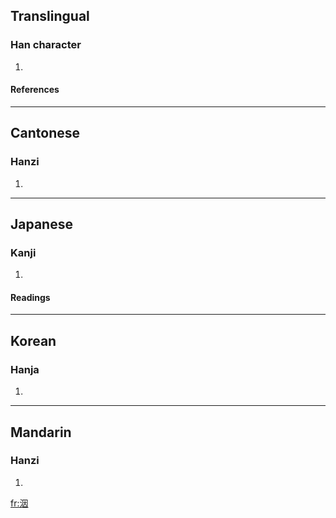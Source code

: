 ==Translingual==
===Han character===
{{Han char|rn=85|rad=水|as=06|sn=9|four=3610<sub>0</sub>|canj=水田大 (EWK)}}
# {{defn|Han|sort=水06}}
====References====
{{Han ref|kx=0619.230|dkj=17358|dj=1014.150|hdz=31607.050|uh=6D07|ud=27911|bh=CFA7|bd=53159}}

----
==Cantonese==
===Hanzi===
{{yue-hanzi|jyut=|y=yan1}}
# {{defn|Cantonese}}

----
==Japanese==
===Kanji===
{{ja-kanji|grade=|rs=水06}}
# {{defn|Japanese}} 
====Readings====
{{ja-readings|on=[[いん]] (in), [[えつ]] (etsu), [[えち]] (echi)|kun=[[しずむ]] (shizumu)}}

----
==Korean==
===Hanja===
{{ko-hanja|hangeul=인|eumhun=|rv=in|mr=in|y=in}}
# {{defn|Korean}}

----
==Mandarin==
===Hanzi===
{{cmn-hanzi|pin=[[yīn]] (yin1)|wg=yin<sup>1</sup>}}
# {{defn|Mandarin}}

[[fr:洇]]